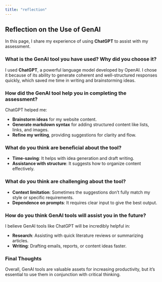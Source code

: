 ```yaml
---
title: "reflection"
---
```


## Reflection on the Use of GenAI

In this page, I share my experience of using **ChatGPT** to assist with my assessment.

### What is the GenAI tool you have used? Why did you choose it?

I used **ChatGPT**, a powerful language model developed by OpenAI. I chose it because of its ability to generate coherent and well-structured responses quickly, which saved me time in writing and brainstorming ideas.

### How did the GenAI tool help you in completing the assessment?

ChatGPT helped me:

- **Brainstorm ideas** for my website content.
- **Generate markdown syntax** for adding structured content like lists, links, and images.
- **Refine my writing**, providing suggestions for clarity and flow.

### What do you think are beneficial about the tool?

- **Time-saving**: It helps with idea generation and draft writing.
- **Assistance with structure**: It suggests how to organize content effectively.

### What do you think are challenging about the tool?

- **Context limitation**: Sometimes the suggestions don't fully match my style or specific requirements.
- **Dependence on prompts**: It requires clear input to give the best output.

### How do you think GenAI tools will assist you in the future?

I believe GenAI tools like ChatGPT will be incredibly helpful in:

- **Research**: Assisting with quick literature reviews or summarizing articles.
- **Writing**: Drafting emails, reports, or content ideas faster.

### Final Thoughts

Overall, GenAI tools are valuable assets for increasing productivity, but it's essential to use them in conjunction with critical thinking.